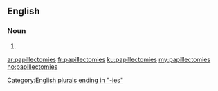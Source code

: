 ==English==

===Noun===
{{head|en|noun plural form}}

# {{plural of|papillectomy|lang=en}}

[[Category:English plurals ending in "-ies"]]

[[ar:papillectomies]]
[[fr:papillectomies]]
[[ku:papillectomies]]
[[my:papillectomies]]
[[no:papillectomies]]